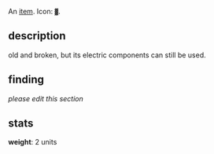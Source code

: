 An [[items|item]]. Icon: <code><nowiki>▓</nowiki></code>.

== description ==

old and broken, but its electric components can still be used.

== finding ==

''please edit this section''

== stats ==

'''weight''': 2 units
